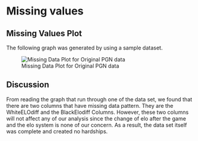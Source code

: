 # Missing values

## Missing Values Plot
The following graph was generated by using a sample dataset. 

![Missing Data Plot for Original PGN data](images/missing_data.PNG)

## Discussion

From reading the graph that run through one of the data set, we found that there are two columns that have missing data pattern. They are the WhiteELOdiff and the BlackElodiff Columns.
However, these two columns will not affect any of our analysis since the change of elo after the game and the elo system is none of our concern.
As a result, the data set itself was complete and created no hardships.


